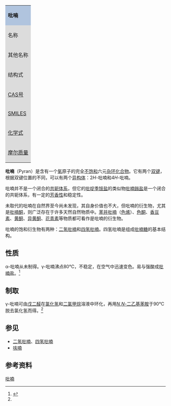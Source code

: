 {| style="text-align:center; height:200px; font-size:90%" align="right" border="1" cellpadding="5" cellspacing="0"
|- 
| style="background:#B0C4DE" colspan="4" | '''吡喃'''
|- 
| style="background:#DCDCDC" align="left" | 名称
| ''2H''-吡喃 || ''4H''-吡喃
|- 
| style="background:#DCDCDC" align="left" | 其他名称
| α-吡喃<br>氧杂-2,4-环己二烯
| γ-吡喃<br>氧杂-2,5-环己二烯
|-
| style="background:#DCDCDC" align="left" | 结构式
| [[File:2H-Pyran.svg|90px]] || [[File:4H-Pyran.svg|90px]]
|- 
| style="background:#DCDCDC" align="left" | [[CAS号|CAS号]]
| <span class="reflink plainlinksneverexpand">[http://www.ncbi.nlm.nih.gov/sites/entrez?db=pccompound&cmd=search&term=31441-32-4 31441-32-4]</span> || <span class="reflink plainlinksneverexpand">[http://www.ncbi.nlm.nih.gov/sites/entrez?db=pccompound&cmd=search&term=289-65-6 289-65-6]</span>
|-
| style="background:#DCDCDC" align="left" | [[SMILES|SMILES]]
| C1=CC=CCO1 || C1=CCC=CO1 
|-
| style="background:#DCDCDC" align="left" | [[化学式|化学式]]
| colspan="3" | C<sub>5</sub>H<sub>6</sub>O
|-
| style="background:#DCDCDC" align="left" | [[摩尔质量|摩尔质量]]
| colspan="3" | 82.1 g·mol<sup>−1</sup>
|}

'''吡喃'''（Pyran）是含有一个[[氧|氧]]原子的完全[[不饱和化合物|不饱和]]六元[[杂环化合物|杂环化合物]]。它有两个[[双键|双键]]，根据双键位置的不同，可以有两个[[异构体|异构体]]：2''H''-吡喃和4''H''-吡喃。

吡喃并不是一个闭合的[[共轭体系|共轭体系]]，但它的[[吡啶|吡啶]][[季铵盐|季铵盐]]的类似物[[吡喃鎓盐|吡喃鎓盐]]是一个闭合的共轭体系，有一定的[[芳香性|芳香性]]和稳定性。

未取代的吡喃在自然界至今尚未发现，其自身价值也不大，但吡喃的衍生物，尤其是[[吡喃酮|吡喃酮]]，则广泛存在于许多天然自然物质中。[[苯并吡喃|苯并吡喃]]（[[色烯|色烯]]）、[[色酮|色酮]]、[[香豆素|香豆素]]、[[黄酮|黄酮]]、[[异黄酮|异黄酮]]、[[花青素|花青素]]等物质都可看作是吡喃的衍生物。

吡喃的饱和衍生物有两种：[[二氢吡喃|二氢吡喃]]和[[四氢吡喃|四氢吡喃]]。四氢吡喃是组成[[吡喃糖|吡喃糖]]的基本结构。

==性质==
α-吡喃从未制得。γ-吡喃沸点80℃，不稳定，在空气中迅速变色。易与强酸成[[吡喃盐|吡喃盐]]。<ref name="chemyq">{{cite web|url=http://www.hellochem.com/xz/xz5/40921fyrxv.htm|title=吡喃|publisher=化工引擎|accessdate=2009-08-28|archive-date=2016-03-04|archive-url=https://web.archive.org/web/20160304141652/http://www.hellochem.com/xz/xz5/40921fyrxv.htm|dead-url=no}}</ref>

==制取==
γ-吡喃可由[[戊二醛|戊二醛]]在[[氯化氢|氯化氢]]和[[二氯甲烷|二氯甲烷]]溶液中环化，再用[[N,N-二乙基苯胺|''N'',''N''-二乙基苯胺]]于90℃脱去氯化氢而得。<ref name="chemyq" />

== 参见 ==
*[[二氢吡喃|二氢吡喃]]、[[四氢吡喃|四氢吡喃]]
* [[呋喃|呋喃]]

==参考资料==
{{reflist}}

{{环状化合物}}


[[Category:吡喃|]]